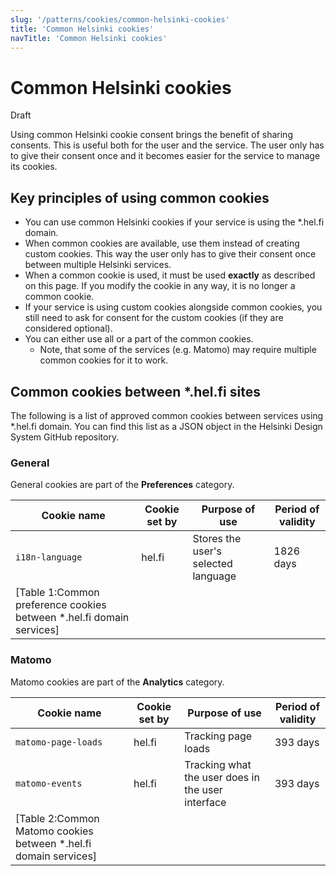 ```yaml
---
slug: '/patterns/cookies/common-helsinki-cookies'
title: 'Common Helsinki cookies'
navTitle: 'Common Helsinki cookies'
---
```



# Common Helsinki cookies

<StatusLabel type="alert">Draft</StatusLabel>

<LeadParagraph>
  Using common Helsinki cookie consent brings the benefit of sharing consents. This is useful both for the user and the service. The user only has to give their consent once and it becomes easier for the service to manage its cookies.
</LeadParagraph>

## Key principles of using common cookies
- You can use common Helsinki cookies if your service is using the *.hel.fi domain.
- When common cookies are available, use them instead of creating custom cookies. This way the user only has to give their consent once between multiple Helsinki services.
- When a common cookie is used, it must be used **exactly** as described on this page. If you modify the cookie in any way, it is no longer a common cookie.
- If your service is using custom cookies alongside common cookies, you still need to ask for consent for the custom cookies (if they are considered optional).
- You can either use all or a part of the common cookies.
  - Note, that some of the services (e.g. Matomo) may require multiple common cookies for it to work.

## Common cookies between *.hel.fi sites
The following is a list of approved common cookies between services using *.hel.fi domain. You can find this list as a JSON object in the <Link href="" external>Helsinki Design System GitHub repository</Link>.

### General
General cookies are part of the **Preferences** category.

| Cookie name            | Cookie set by   | Purpose of use                                    | Period of validity  |
| ---------------------- | --------------- | ------------------------------------------------- | ------------------- |
| `i18n-language`        | hel.fi          | Stores the user's selected language               | 1826 days           |
[Table 1:Common preference cookies between *.hel.fi domain services]|

### Matomo
Matomo cookies are part of the **Analytics** category.

| Cookie name            | Cookie set by   | Purpose of use                                    | Period of validity  |
| ---------------------- | --------------- | ------------------------------------------------- | ------------------- |
| `matomo-page-loads`    | hel.fi          | Tracking page loads                               | 393 days            |
| `matomo-events`        | hel.fi          | Tracking what the user does in the user interface | 393 days            |
[Table 2:Common Matomo cookies between *.hel.fi domain services]|